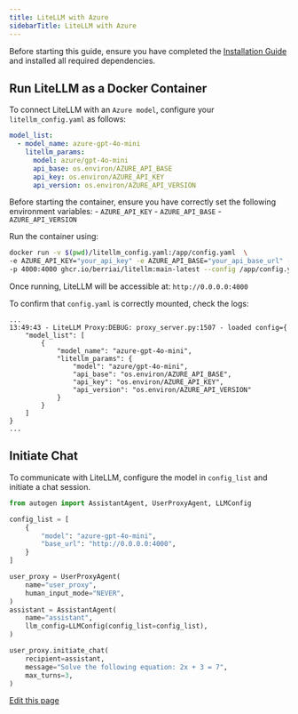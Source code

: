 ```yaml
---
title: LiteLLM with Azure
sidebarTitle: LiteLLM with Azure
---
```


Before starting this guide, ensure you have completed the [Installation Guide](/docs/user-guide/models/litellm-proxy-server/installation) and installed all required dependencies.

## Run LiteLLM as a Docker Container

To connect LiteLLM with an `Azure model`, configure your `litellm_config.yaml` as follows:

```yaml
model_list:
  - model_name: azure-gpt-4o-mini
    litellm_params:
      model: azure/gpt-4o-mini
      api_base: os.environ/AZURE_API_BASE
      api_key: os.environ/AZURE_API_KEY
      api_version: os.environ/AZURE_API_VERSION
```

Before starting the container, ensure you have correctly set the following environment variables:
    - `AZURE_API_KEY`
    - `AZURE_API_BASE`
    - `AZURE_API_VERSION`

Run the container using:
```bash
docker run -v $(pwd)/litellm_config.yaml:/app/config.yaml  \
-e AZURE_API_KEY="your_api_key" -e AZURE_API_BASE="your_api_base_url" -e AZURE_API_VERSION="your_api_version"\
-p 4000:4000 ghcr.io/berriai/litellm:main-latest --config /app/config.yaml --detailed_debug
```

Once running, LiteLLM will be accessible at: `http://0.0.0.0:4000`

To confirm that `config.yaml` is correctly mounted, check the logs:

```console
...
13:49:43 - LiteLLM Proxy:DEBUG: proxy_server.py:1507 - loaded config={
    "model_list": [
        {
            "model_name": "azure-gpt-4o-mini",
            "litellm_params": {
                "model": "azure/gpt-4o-mini",
                "api_base": "os.environ/AZURE_API_BASE",
                "api_key": "os.environ/AZURE_API_KEY",
                "api_version": "os.environ/AZURE_API_VERSION"
            }
        }
    ]
}
...
```

## Initiate Chat
To communicate with LiteLLM, configure the model in `config_list` and initiate a chat session.

```python
from autogen import AssistantAgent, UserProxyAgent, LLMConfig

config_list = [
    {
        "model": "azure-gpt-4o-mini",
        "base_url": "http://0.0.0.0:4000",
    }
]

user_proxy = UserProxyAgent(
    name="user_proxy",
    human_input_mode="NEVER",
)
assistant = AssistantAgent(
    name="assistant",
    llm_config=LLMConfig(config_list=config_list),
)

user_proxy.initiate_chat(
    recipient=assistant,
    message="Solve the following equation: 2x + 3 = 7",
    max_turns=3,
)
```

<div className="edit-url-container">
    <a className="edit-url" href="https://github.com/ag2ai/ag2/edit/main/website/docs/user-guide/models/litellm-proxy-server/azure.mdx" target='_blank'><Icon icon="pen" iconType="solid" size="13px"/> Edit this page</a>
</div>
